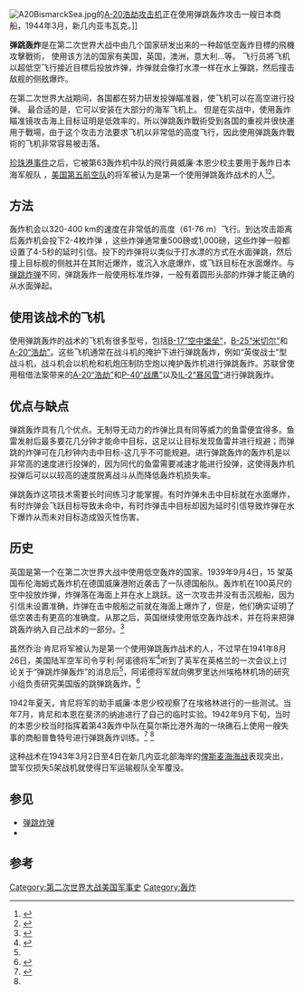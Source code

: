 {{For|二战中一种特殊的炸弹|弹跳炸弹}}
[[File:A20BismarckSea.jpg|thumb]]的[[A-20浩劫攻击机|A-20浩劫攻击机]]正在使用弹跳轰炸攻击一艘日本商船，1944年3月，新几内亚韦瓦克。]]

'''弹跳轰炸'''是在第二次世界大战中由几个国家研发出来的一种超低空轰炸目標的飛機攻擊戰術， 使用该方法的国家有美国，英国，澳洲，意大利...等。 飞行员將飞机以超低空飞行接近目標后投放炸弹，炸弹就会像打水漂一样在水上彈跳，然后撞击敌舰的侧舷爆炸。

在第二次世界大战期间，各国都在努力研发投弹瞄准器，使飞机可以在高空进行投弹。 最合适的是{{link-en|诺登瞄准器|Norden bombsight}}，它可以安装在大部分的海军飞机上。 但是在实战中，使用轰炸瞄准镜攻击海上目标证明是低效率的，所以弹跳轰炸戰術受到各国的重视并很快運用于戰場，由于这个攻击方法要求飞机以非常低的高度飞行，因此使用弹跳轰炸戰術的飞机非常容易被击落。 

[[珍珠港事件|珍珠港事件]]之后，它被第63轰炸机中队的飛行員威廉·本恩少校主要用于轰炸日本海军舰队 ，[[美国第五航空队|美国第五航空队]]的{{link-en|乔治·肯尼|George Kenney}}将军被认为是第一个使用弹跳轰炸战术的人<ref>{{cite journal|url=http://www.af.mil/news/airman/0498/battle2.htm|archiveurl=https://web.archive.org/web/20060715175137/http://www.af.mil/news/airman/0498/battle2.htm|archivedate=July 15, 2006|title=Ideas That Lift the Air Force|last=Kuhn|first=Tom|journal=[[Airman_Magazine|Airman]]|date=April 1998|pages=8–9|volume=42|issue=4|accessdate=October 28, 2012}}</ref><ref>{{cite web|url=http://www.af.mil/information/bios/bio.asp?bioID=6041|title=Biographies : General George Churchill Kenney|publisher=[[United_States_Air_Force|United States Air Force]]|accessdate=October 28, 2012|archiveurl=https://archive.today/20120717144941/http://www.af.mil/information/bios/bio.asp?bioID=6041|archivedate=2012-07-17}}</ref>。

==方法==
轰炸机会以320-400 km的速度在非常低的高度（61-76 m）飞行。到达攻击距离后轰炸机会投下2-4枚炸弹 ，这些炸弹通常重500磅或1,000磅，这些炸弹一般都设置了4-5秒的延时引信。投下的炸弹将以类似于打水漂的方式在水面弹跳，然后撞上目标舰的侧舷并在其附近爆炸，或沉入水底爆炸，或飞跃目标在水面爆炸。与[[弹跳炸弹|弹跳炸弹]]不同，弹跳轰炸一般使用标准炸弹，一般有着圆形头部的炸弹才能正确的从水面弹起。

==使用该战术的飞机==
使用弹跳轰炸的战术的飞机有很多型号，包括[[B-17轰炸机|B-17“空中堡垒”]]，[[B-25米切尔型轰炸机|B-25“米切尔”]]和[[A-20浩劫攻击机|A-20“浩劫”]]。这些飞机通常在战斗机的掩护下进行弹跳轰炸，例如“英俊战士”型战斗机，战斗机会以机枪和机炮压制防空炮以掩护轰炸机进行弹跳轰炸。苏联曾使用租借法案带来的[[A-20浩劫攻击机|A-20“浩劫”]]和[[P-40战鹰战斗机|P-40“战鹰”]]以及[[伊尔-2|IL-2“暴风雪”]]进行弹跳轰炸。

==优点与缺点==
弹跳轰炸具有几个优点。无制导无动力的炸弹比具有同等威力的鱼雷便宜得多。鱼雷发射后最多要花几分钟才能命中目标，这足以让目标发现鱼雷并进行规避；而弹跳的炸弹可在几秒钟内击中目标-这几乎不可能规避。进行弹跳轰炸的轰炸机是以非常高的速度进行投弹的，因为同代的鱼雷需要减速才能进行投弹，这使得轰炸机投弹后可以以较高的速度脱离战斗从而降低轰炸机损失率。

弹跳轰炸这项技术需要长时间练习才能掌握。有时炸弹未击中目标就在水面爆炸，有时炸弹会飞跃目标导致未命中，有时炸弹击中目标却因为延时引信导致炸弹在水下爆炸从而未对目标造成毁灭性伤害。

==历史==
英国是第一个在第二次世界大战中使用低空轰炸的国家。1939年9月4日，15 架英国布伦海姆式轰炸机在德国威廉港附近袭击了一队德国船队。轰炸机在100英尺的空中投放炸弹，炸弹落在海面上并在水上跳跃。这一次攻击并没有击沉舰船，因为引信未设置准确，炸弹在击中舰船之前就在海面上爆炸了，但是，他们确实证明了低空袭击有更高的准确度。从那之后，英国继续使用低空轰炸战术，并在将来把弹跳轰炸纳入自己战术的一部分。<ref name="#1">{{harvnb|Rodman|2005|p=36}}</ref>

虽然乔治·肯尼将军被认为是第一个使用弹跳轰炸战术的人，不过早在1941年8月26日，美国陆军空军司令亨利·阿诺德将军<ref name="#2">{{harvnb|Rodman|2005|p=39}}</ref>听到了英军在英格兰的一次会议上讨论关于“弹跳炸弹轰炸”的消息后<ref name="#1"/>，阿诺德将军就向佛罗里达州埃格林机场的研究小组负责研究美国版的跳弹跳轰炸。<ref>{{harvnb|Rodman|2005|p=37}}</ref>

1942年夏天，肯尼将军的助手威廉·本恩少校视察了在埃格林进行的一些测试。当年7月，肯尼和本恩在斐济的纳迪进行了自己的临时实验。1942年9月下旬，当时的本恩少校当时指挥着第43轰炸中队在莫尔斯比港外海的一块礁石上使用一艘失事的商船普鲁特号进行弹跳轰炸训练。<ref>{{harvnb|Kenney|1949|p=127}}</ref> <ref name="#2"/>

这种战术在1943年3月2日至4日在新几内亚北部海岸的[[俾斯麦海海战|俾斯麦海海战]]表现突出，盟军仅损失5架战机就使得日军运输舰队全军覆没。

==参见==
*[[弹跳炸弹|弹跳炸弹]]
*{{link-en|上扬轰炸|Toss bombing}}

==参考==

[[Category:第二次世界大战美国军事史|Category:第二次世界大战美国军事史]]
[[Category:轰炸|Category:轰炸]]